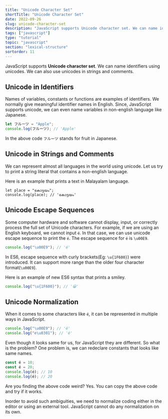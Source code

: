 ```yaml
---
title: "Unicode Character Set"
shortTitle: "Unicode Character Set"
date: 2022-09-26
slug: unicode-character-set
description: "JavaScript supports Unicode character set. We can name identifiers using unicodes. We can also use unicodes in strings and comments."
tags: ["javascript"]
type: "tutorial"
topic: "javascript"
section: "lexical-structure"
sortorder: 11
---
```


JavaScript supports **Unicode character set**. We can name identifiers using unicodes. We can also use unicodes in strings and comments.

## Unicode in Identifiers

Names of variables, constants or functions are examples of identifiers. We normally give meaningful identifier names in English. Since, JavaScript supports unicode, we can even name variables in non-english language like Japanese.

```javascript
let フルーツ = "Apple";
console.log(フルーツ); // 'Apple'
```

In the above code `フルーツ` stands for fruit in Japanese.

## Unicode in Strings and Comments

We can represent almost all languages in the world using unicode. Let us try to print a string literal that contains a non-english language.

Here is an example that prints a text in Malayalam language.

```
let place = "കോട്ടയം";
console.log(place); // 'കോട്ടയം'
```

## Unicode Escape Sequences

Some computer hardware and software cannot display, input, or correctly process the full set of Unicode characters. For example, if we are using an English keyboard, we cannot input `é`. In that case, we can use unicode escape sequence to print the `é`. The escape sequence for `é` is `\u00E9`.

```javascript
console.log("\u00E9"); // 'é'
```

In ES6, escape sequence with curly brackets(Eg: `\u{1F600}`) were introduced. It can support more range than the older four character format(`\u00E9`).

Here is an example of new ES6 syntax that prints a smiley.

```javascript
console.log("\u{1F600}"); // '😀'
```

## Unicode Normalization

When it comes to some characters like `é`, it can be represented in multiple ways in JavaScript.

```javascript
console.log("\u00E9"); // 'é'
console.log("e\u0301"); // 'é'
```

Even though it looks same for us, for JavaScript they are different. So what is the problem? One problem is, we can redeclare constants that looks like same names.

```javascript
const é = 10;
const é = 20;
console.log(é); // 10
console.log(é); // 20
```

Are you finding the above code weird? Yes. You can copy the above code and try if it works.

Inorder to avoid such ambiguities, we need to normalize coding either in the editor or using an external tool. JavaScript cannot do any normalization on its own.
